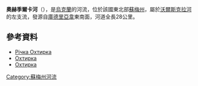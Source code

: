 '''奧赫季爾卡河'''（{{lang-uk|Охтирка}}），是[[烏克蘭|烏克蘭]]的河流，位於該國東北部[[蘇梅州|蘇梅州]]，屬於[[沃爾斯克拉河|沃爾斯克拉河]]的左支流，發源自[[庫德里亞韋_(阿赫特爾卡區)|庫德里亞韋]]東南面，河道全長28公里。

==參考資料==
* [http://www.okhtyrka.net/content/view/374/211/ Річка Охтирка] {{Wayback|url=http://www.okhtyrka.net/content/view/374/211/ |date=20200217053316 }}
* [https://web.archive.org/web/20160327182621/http://www.toponymic-dictionary.in.ua/index.php?option=com_content&view=section&layout=blog&id=15&Itemid=16 Охтирка]
* [http://www.menr.gov.ua/media/files/4Pasport2008_sumy.doc Охтирка]{{dead link|date=2017年12月 |bot=InternetArchiveBot |fix-attempted=yes }}

{{DEFAULTSORT:Охтирка (річка)}}
[[Category:蘇梅州河流|Category:蘇梅州河流]]


{{Ukraine-river-stub}}